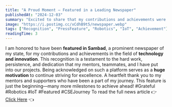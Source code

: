 ```yaml
---
title: "A Proud Moment – Featured in a Leading Newspaper"
publishedAt: "2024-12-03"
summary: "Excited to share that my contributions and achievements were recently featured in Sambad, a leading newspaper of my state."
image: "https://i.postimg.cc/xCdhB9t5/newspaper.webp"
tags: ["Recognition", "PressFeature", "Robotics", "IoT", "Achievement"]
readingTime: 3
---
```



I am honored to have been **featured in Sambad**, a prominent newspaper of my state, for my contributions and achievements in the field of **technology and innovation**.
This recognition is a testament to the hard work, persistence, and dedication that my mentors, teammates, and I have put into our projects. Being acknowledged on such a platform serves as a **huge motivation** to continue striving for excellence.
A heartfelt thank you to my mentors and supporters who have been a part of my journey. This feature is just the beginning—many more milestones to achieve ahead!
#Grateful #Robotics #IoT #Featured #CSEJourney
To read the full news article 👉 [Click Here](https://sambadepaper.com/imageview_48414_469171_4_72_03-12-2024_13_i_1_sf.html) 👈
